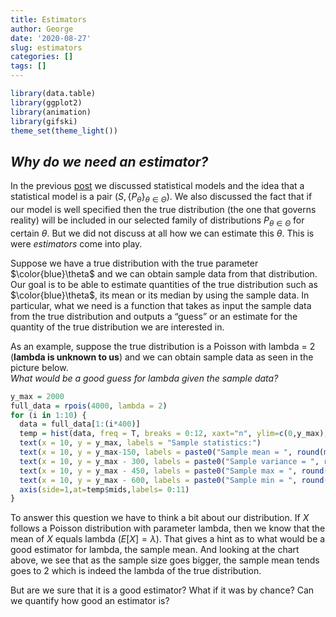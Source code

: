 ```yaml
---
title: Estimators
author: George
date: '2020-08-27'
slug: estimators
categories: []
tags: []
---
```


```r
library(data.table)
library(ggplot2)
library(animation)
library(gifski)
theme_set(theme_light())
```

## _Why do we need an estimator?_

In the previous [post](/2020/08/25/first-post/) we discussed statistical models and the idea that a statistical model is a pair ${\left(S, \{ P_\theta \} _{\theta \in \Theta }\right)}$. We also discussed the fact that if our model is well specified then the true distribution (the one that governs reality) will be included in our selected family of distributions $P_{\theta \in \Theta}$ for certain $\theta$. But we did not discuss at all how we can estimate this $\theta$. This is were *estimators* come into play.    

Suppose we have a true distribution with the true parameter $\color{blue}\theta$ and we can obtain sample data from that distribution. Our goal is to be able to estimate quantities of the true distribution such as $\color{blue}\theta$, its mean or its median  by using the sample data. In particular, what we need is a function that takes as input the sample data from the true distribution and outputs a "guess" or an estimate for the quantity of the true distribution we are interested in.

As an example, suppose the true distribution is a Poisson with lambda = 2 (**lambda is unknown to us**) and we can obtain sample data as seen in the picture below.  
_What would be a good guess for lambda given the sample data?_

```r
y_max = 2000
full_data = rpois(4000, lambda = 2)
for (i in 1:10) {
  data = full_data[1:(i*400)]
  temp = hist(data, freq = T, breaks = 0:12, xaxt="n", ylim=c(0,y_max), main = paste0(i*400, " samples from a Poisson with lambda = 2"), xlab = "")
  text(x = 10, y = y_max, labels = "Sample statistics:")
  text(x = 10, y = y_max-150, labels = paste0("Sample mean = ", round(mean(data), 2)))
  text(x = 10, y = y_max - 300, labels = paste0("Sample variance = ", round(var(data), 2)))
  text(x = 10, y = y_max - 450, labels = paste0("Sample max = ", round(max(data), 2)))
  text(x = 10, y = y_max - 600, labels = paste0("Sample min = ", round(min(data), 2)))
  axis(side=1,at=temp$mids,labels= 0:11)
}
```
To answer this question we have to think a bit about our distribution. If $X$ follows a Poisson distribution with parameter lambda, then we know that the mean of $X$ equals lambda ($E[X] = \lambda$). That gives a hint as to what would be a good estimator for lambda, the sample mean. And looking at the chart above, we see that as the sample size goes bigger, the sample mean tends goes to 2 which is indeed the lambda of the true distribution.  

But are we sure that it is a good estimator? What if it was by chance? Can we quantify how good an estimator is?




